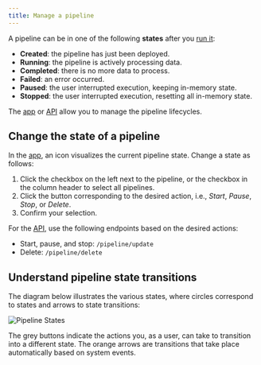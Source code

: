 ```yaml
---
title: Manage a pipeline
---
```


A pipeline can be in one of the following **states** after you [run
it](/guides/basic-usage/run-pipelines):

- **Created**: the pipeline has just been deployed.
- **Running**: the pipeline is actively processing data.
- **Completed**: there is no more data to process.
- **Failed**: an error occurred.
- **Paused**: the user interrupted execution, keeping in-memory state.
- **Stopped**: the user interrupted execution, resetting all in-memory state.

The [app](https://app.tenzir.com/) or [API](/reference/api/node) allow
you to manage the pipeline lifecycles.

## Change the state of a pipeline

In the [app](https://app.tenzir.com/overview), an icon visualizes the current
pipeline state. Change a state as follows:


<Steps>

1. Click the checkbox on the left next to the pipeline, or the checkbox in the
   column header to select all pipelines.
1. Click the button corresponding to the desired action, i.e., _Start_, _Pause_,
   _Stop_, or _Delete_.
1. Confirm your selection.

</Steps>

For the [API](/reference/api/node), use the following endpoints based on
the desired actions:

- Start, pause, and stop: `/pipeline/update`
- Delete: `/pipeline/delete`

## Understand pipeline state transitions

The diagram below illustrates the various states, where circles correspond to
states and arrows to state transitions:

![Pipeline States](manage-a-pipeline/pipeline-states.svg)

The grey buttons indicate the actions you, as a user, can take to transition
into a different state. The orange arrows are transitions that take place
automatically based on system events.
